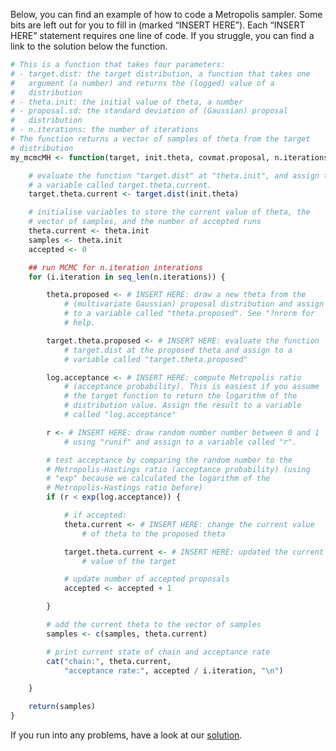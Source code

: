 Below, you can find an example of how to code a Metropolis sampler. Some bits are left out for you to fill in (marked "INSERT HERE"). Each "INSERT HERE" statement requires one line of code. If you struggle, you can find a link to the solution below the function.

```r
# This is a function that takes four parameters:
# - target.dist: the target distribution, a function that takes one
#   argument (a number) and returns the (logged) value of a
#   distribution
# - theta.init: the initial value of theta, a number
# - proposal.sd: the standard deviation of (Gaussian) proposal
#   distribution
# - n.iterations: the number of iterations
# The function returns a vector of samples of theta from the target
# distribution
my_mcmcMH <- function(target, init.theta, covmat.proposal, n.iterations) {

    # evaluate the function "target.dist" at "theta.init", and assign to
    # a variable called target.theta.current.
    target.theta.current <- target.dist(init.theta)

    # initialise variables to store the current value of theta, the
    # vector of samples, and the number of accepted runs
    theta.current <- theta.init
    samples <- theta.init
    accepted <- 0

    ## run MCMC for n.iteration interations
    for (i.iteration in seq_len(n.iterations)) {

        theta.proposed <- # INSERT HERE: draw a new theta from the
            # (multivariate Gaussian) proposal distribution and assign
            # to a variable called "theta.proposed". See "?nrorm for
            # help.

        target.theta.proposed <- # INSERT HERE: evaluate the function
            # target.dist at the proposed theta and assign to a
            # variable called "target.theta.proposed"

        log.acceptance <- # INSERT HERE: compute Metropolis ratio
            # (acceptance probability). This is easiest if you assume
            # the target function to return the logarithm of the
            # distribution value. Assign the result to a variable
            # called "log.acceptance"

        r <- # INSERT HERE: draw random number number between 0 and 1
            # using "runif" and assign to a variable called "r".

        # test acceptance by comparing the random number to the
        # Metropolis-Hastings ratio (acceptance probability) (using
        # "exp" because we calculated the logarithm of the
        # Metropolis-Hastings ratio before)
        if (r < exp(log.acceptance)) {

            # if accepted:
            theta.current <- # INSERT HERE: change the current value
                # of theta to the proposed theta

            target.theta.current <- # INSERT HERE: updated the current
                # value of the target

            # update number of accepted proposals
            accepted <- accepted + 1

        }

        # add the current theta to the vector of samples
        samples <- c(samples, theta.current)

        # print current state of chain and acceptance rate
        cat("chain:", theta.current,
            "acceptance rate:", accepted / i.iteration, "\n")

    }

    return(samples)
}
```

If you run into any problems, have a look at our [solution](mcmc_example_solution.md).
